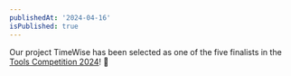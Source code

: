 ```yaml
---
publishedAt: '2024-04-16'
isPublished: true
---
```


Our project TimeWise has been selected as one of the five finalists in the [Tools Competition 2024](https://tools-competition.org/23-24-engaging-adult-learners-in-higher-education-finalists/)! 🎉
